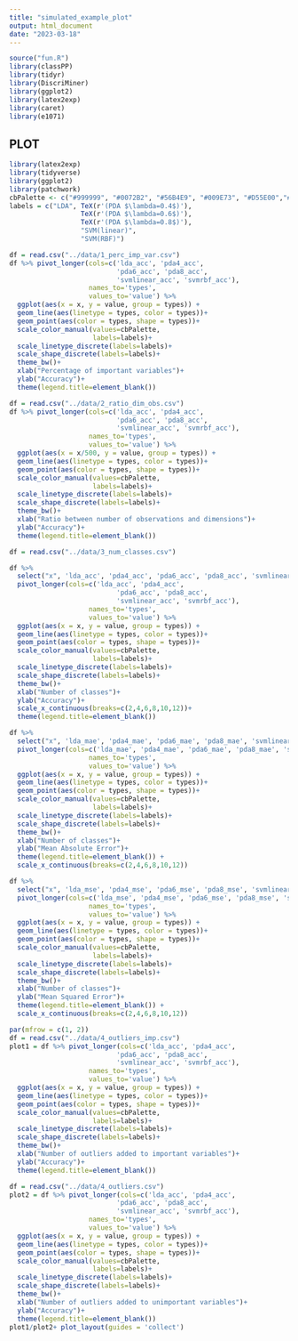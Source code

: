```yaml
---
title: "simulated_example_plot"
output: html_document
date: "2023-03-18"
---
```


```r
source("fun.R")
library(classPP)
library(tidyr)
library(DiscriMiner)
library(ggplot2)
library(latex2exp)
library(caret)
library(e1071)
```


## PLOT

```r
library(latex2exp)
library(tidyverse)
library(ggplot2)
library(patchwork)
cbPalette <- c("#999999", "#0072B2", "#56B4E9", "#009E73", "#D55E00","#E69F00","#F0E442","#CC79A7")
labels = c("LDA", TeX(r'(PDA $\lambda=0.4$)'),
                  TeX(r'(PDA $\lambda=0.6$)'),
                  TeX(r'(PDA $\lambda=0.8$)'),
                  "SVM(linear)", 
                  "SVM(RBF)")
```

```r
df = read.csv("../data/1_perc_imp_var.csv")
df %>% pivot_longer(cols=c('lda_acc', 'pda4_acc', 
                           'pda6_acc', 'pda8_acc', 
                           'svmlinear_acc', 'svmrbf_acc'),
                    names_to='types',
                    values_to='value') %>%
  ggplot(aes(x = x, y = value, group = types)) +
  geom_line(aes(linetype = types, color = types))+
  geom_point(aes(color = types, shape = types))+
  scale_color_manual(values=cbPalette,
                     labels=labels)+
  scale_linetype_discrete(labels=labels)+
  scale_shape_discrete(labels=labels)+
  theme_bw()+
  xlab("Percentage of important variables")+
  ylab("Accuracy")+
  theme(legend.title=element_blank())
```  

```r
df = read.csv("../data/2_ratio_dim_obs.csv")
df %>% pivot_longer(cols=c('lda_acc', 'pda4_acc', 
                           'pda6_acc', 'pda8_acc', 
                           'svmlinear_acc', 'svmrbf_acc'),
                    names_to='types',
                    values_to='value') %>%
  ggplot(aes(x = x/500, y = value, group = types)) +
  geom_line(aes(linetype = types, color = types))+
  geom_point(aes(color = types, shape = types))+
  scale_color_manual(values=cbPalette,
                     labels=labels)+
  scale_linetype_discrete(labels=labels)+
  scale_shape_discrete(labels=labels)+
  theme_bw()+
  xlab("Ratio between number of observations and dimensions")+
  ylab("Accuracy")+
  theme(legend.title=element_blank()) 
```

```r
df = read.csv("../data/3_num_classes.csv")

df %>%
  select("x", 'lda_acc', 'pda4_acc', 'pda6_acc', 'pda8_acc', 'svmlinear_acc', 'svmrbf_acc') %>%
  pivot_longer(cols=c('lda_acc', 'pda4_acc',
                           'pda6_acc', 'pda8_acc',
                           'svmlinear_acc', 'svmrbf_acc'),
                    names_to='types',
                    values_to='value') %>%
  ggplot(aes(x = x, y = value, group = types)) +
  geom_line(aes(linetype = types, color = types))+
  geom_point(aes(color = types, shape = types))+
  scale_color_manual(values=cbPalette,
                     labels=labels)+
  scale_linetype_discrete(labels=labels)+
  scale_shape_discrete(labels=labels)+
  theme_bw()+
  xlab("Number of classes")+
  ylab("Accuracy")+
  scale_x_continuous(breaks=c(2,4,6,8,10,12))+
  theme(legend.title=element_blank())

df %>%
  select("x", 'lda_mae', 'pda4_mae', 'pda6_mae', 'pda8_mae', 'svmlinear_mae', 'svmrbf_mae') %>%
  pivot_longer(cols=c('lda_mae', 'pda4_mae', 'pda6_mae', 'pda8_mae', 'svmlinear_mae', 'svmrbf_mae'),
                    names_to='types',
                    values_to='value') %>%
  ggplot(aes(x = x, y = value, group = types)) +
  geom_line(aes(linetype = types, color = types))+
  geom_point(aes(color = types, shape = types))+
  scale_color_manual(values=cbPalette,
                     labels=labels)+
  scale_linetype_discrete(labels=labels)+
  scale_shape_discrete(labels=labels)+
  theme_bw()+
  xlab("Number of classes")+
  ylab("Mean Absolute Error")+
  theme(legend.title=element_blank()) +
  scale_x_continuous(breaks=c(2,4,6,8,10,12))

df %>%
  select("x", 'lda_mse', 'pda4_mse', 'pda6_mse', 'pda8_mse', 'svmlinear_mse', 'svmrbf_mse') %>%
  pivot_longer(cols=c('lda_mse', 'pda4_mse', 'pda6_mse', 'pda8_mse', 'svmlinear_mse', 'svmrbf_mse'),
                    names_to='types',
                    values_to='value') %>%
  ggplot(aes(x = x, y = value, group = types)) +
  geom_line(aes(linetype = types, color = types))+
  geom_point(aes(color = types, shape = types))+
  scale_color_manual(values=cbPalette,
                     labels=labels)+
  scale_linetype_discrete(labels=labels)+
  scale_shape_discrete(labels=labels)+
  theme_bw()+
  xlab("Number of classes")+
  ylab("Mean Squared Error")+
  theme(legend.title=element_blank()) +
  scale_x_continuous(breaks=c(2,4,6,8,10,12))
```

```r
par(mfrow = c(1, 2)) 
df = read.csv("../data/4_outliers_imp.csv")
plot1 = df %>% pivot_longer(cols=c('lda_acc', 'pda4_acc', 
                           'pda6_acc', 'pda8_acc', 
                           'svmlinear_acc', 'svmrbf_acc'),
                    names_to='types',
                    values_to='value') %>%
  ggplot(aes(x = x, y = value, group = types)) +
  geom_line(aes(linetype = types, color = types))+
  geom_point(aes(color = types, shape = types))+
  scale_color_manual(values=cbPalette,
                     labels=labels)+
  scale_linetype_discrete(labels=labels)+
  scale_shape_discrete(labels=labels)+
  theme_bw()+
  xlab("Number of outliers added to important variables")+
  ylab("Accuracy")+
  theme(legend.title=element_blank()) 

df = read.csv("../data/4_outliers.csv")
plot2 = df %>% pivot_longer(cols=c('lda_acc', 'pda4_acc', 
                           'pda6_acc', 'pda8_acc', 
                           'svmlinear_acc', 'svmrbf_acc'),
                    names_to='types',
                    values_to='value') %>%
  ggplot(aes(x = x, y = value, group = types)) +
  geom_line(aes(linetype = types, color = types))+
  geom_point(aes(color = types, shape = types))+
  scale_color_manual(values=cbPalette,
                     labels=labels)+
  scale_linetype_discrete(labels=labels)+
  scale_shape_discrete(labels=labels)+
  theme_bw()+
  xlab("Number of outliers added to unimportant variables")+
  ylab("Accuracy")+
  theme(legend.title=element_blank()) 
plot1/plot2+ plot_layout(guides = 'collect')
```

